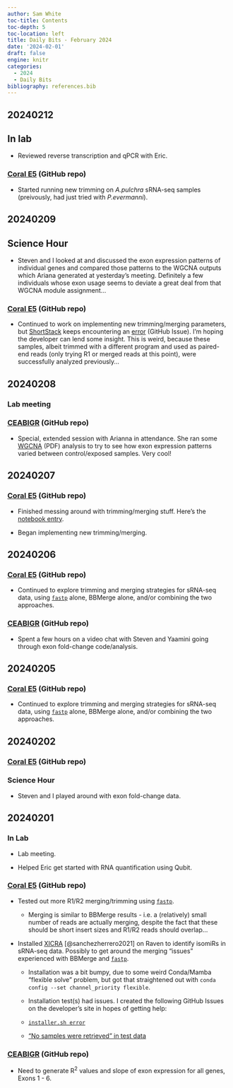```yaml
---
author: Sam White
toc-title: Contents
toc-depth: 5
toc-location: left
title: Daily Bits - February 2024
date: '2024-02-01'
draft: false
engine: knitr
categories: 
  - 2024
  - Daily Bits
bibliography: references.bib
---
```


## 20240212

## In lab

- Reviewed reverse transcription and qPCR with Eric.

### [Coral E5](https://github.com/urol-e5/deep-dive) (GitHub repo)

- Started running new trimming on _A.pulchra_ sRNA-seq samples (preivously, had just tried with _P.evermanni_).

## 20240209

## Science Hour

- Steven and I looked at and discussed the exon expression patterns of individual genes and compared those patterns to the WGCNA outputs which Ariana generated at yesterday's meeting. Definitely a few individuals whose exon usage seems to deviate a great deal from that WGCNA module assignment...

### [Coral E5](https://github.com/urol-e5/deep-dive) (GitHub repo)

- Continued to work on implementing new trimming/merging parameters, but [ShortStack](https://github.com/MikeAxtell/ShortStack/tree/master) keeps encountering an [error](https://github.com/MikeAxtell/ShortStack/issues/146) (GitHub Issue). I'm hoping the developer can lend some insight. This is weird, because these samples, albeit trimmed with a different program and used as paired-end reads (only trying R1 or merged reads at this point), were successfully analyzed previously...

## 20240208

### Lab meeting

### [CEABIGR](https://github.com/sr320/ceabigr) (GitHub repo)

- Special, extended session with Arianna in attendance. She ran some [WGCNA](https://cran.r-project.org/web/packages/WGCNA/WGCNA.pdf) (PDF) analysis to try to see how exon expression patterns varied between control/exposed samples. Very cool!

## 20240207

### [Coral E5](https://github.com/urol-e5/deep-dive) (GitHub repo)

- Finished messing around with trimming/merging stuff. Here's the [notebook entry](https://robertslab.github.io/sams-notebook/posts/2024/2024-02-02-sRNA-seq-Paired-Read-Merging-Exploratios---Coral-E5-Deep-Dive/).

- Began implementing new trimming/merging.

## 20240206

### [Coral E5](https://github.com/urol-e5/deep-dive) (GitHub repo)

- Continued to explore trimming and merging strategies for sRNA-seq data, using [`fastp`](https://github.com/OpenGene/fastp) alone, BBMerge alone, and/or combining the two approaches.

### [CEABIGR](https://github.com/sr320/ceabigr) (GitHub repo)

- Spent a few hours on a video chat with Steven and Yaamini going through exon fold-change code/analysis.

## 20240205

### [Coral E5](https://github.com/urol-e5/deep-dive) (GitHub repo)

- Continued to explore trimming and merging strategies for sRNA-seq data, using [`fastp`](https://github.com/OpenGene/fastp) alone, BBMerge alone, and/or combining the two approaches.

## 20240202

### [Coral E5](https://github.com/urol-e5/deep-dive) (GitHub repo)

### Science Hour

- Steven and I played around with exon fold-change data.

## 20240201

### In Lab

-   Lab meeting.

-   Helped Eric get started with RNA quantification using Qubit.

### [Coral E5](https://github.com/urol-e5/deep-dive) (GitHub repo)

- Tested out more R1/R2 merging/trimming using [`fastp`](https://github.com/OpenGene/fastp).

  - Merging is similar to BBMerge results - i.e. a (relatively) small number of reads are actually merging, despite the fact that these should be short insert sizes and R1/R2 reads should overlap...

-   Installed [XICRA](https://github.com/HCGB-IGTP/XICRA) [@sanchezherrero2021] on Raven to identify isomiRs in sRNA-seq data. Possibly to get around the merging "issues" experienced with BBMerge and [`fastp`](https://github.com/OpenGene/fastp).

    -   Installation was a bit bumpy, due to some weird Conda/Mamba "flexible solve" problem, but got that straightened out with `conda config --set channel_priority flexible`.

    -   Installation test(s) had issues. I created the following GitHub Issues on the developer's site in hopes of getting help:

      - [`installer.sh error`](https://github.com/HCGB-IGTP/XICRA/issues/47)

      - ["No samples were retrieved" in test data](https://github.com/HCGB-IGTP/XICRA/issues/42)


### [CEABIGR](https://github.com/sr320/ceabigr) (GitHub repo)

- Need to generate R<sup>2</sup> values and slope of exon expression for all genes, Exons 1 - 6.